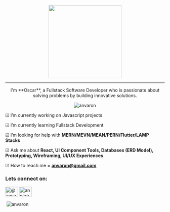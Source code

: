 <div class="container">
<p align="center">
<img src="https://miro.medium.com/max/2048/1*OohqW5DGh9CQS4hLY5FXzA.png" height="230"/>
</p>
<hr>
<p align="center">		
I'm **Oscar**, a Fullstack Software Developer who is passionate about solving problems by building innovative solutions.
</p>	
<p align="center"> 
<img src="https://komarev.com/ghpvc/?username=anvaron&label=Profile%20views&color=0e75b6&style=flat" alt="anvaron" /> 
</p>

☑  I’m currently working on Javascript projects
	
☑  I’m currently learning Fullstack Development

☑  I’m looking for help with **MERN/MEVN/MEAN/PERN/Flutter/LAMP Stacks**

☑  Ask me about **React, UI Component Tools, Databases (ERD Model), Prototyping, Wireframing, UI/UX Experiences**

☑  How to reach me = **anvaron@gmail.com**
	
<h3 align="left">Lets connect on:</h3>
<p align="left">
<a href="https://twitter.com/@anvar0n" target="blank"><img align="center" src="https://raw.githubusercontent.com/rahuldkjain/github-profile-readme-generator/master/src/images/icons/Social/twitter.svg" alt="@anvar0n" height="30" width="40" /></a>
<a href="https://linkedin.com/in/anvaron@gmail.com" target="blank"><img align="center" src="https://raw.githubusercontent.com/rahuldkjain/github-profile-readme-generator/master/src/images/icons/Social/linked-in-alt.svg" alt="anvaron@gmail.com" height="30" width="40" /></a>
</p>


<p>&nbsp;<img align="center" src="https://github-readme-stats.vercel.app/api?username=anvaron&show_icons=true&locale=en" alt="anvaron" /></p>     
		
</div>
